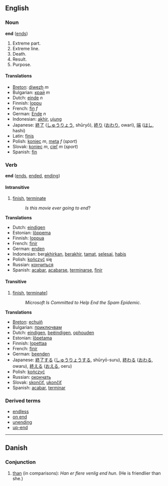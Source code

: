==English==
=== Noun ===
'''end''' ([[ends]])

# Extreme part.
# Extreme line.
# Death. 
# Result.
# Purpose. 

==== Translations ====
*[[Breton]]: [[diwezh]] ''m''
*Bulgarian: [[край]] ''m''
*Dutch: [[einde]] ''n''
*Finnish: [[loppu]]
*French: [[fin]] ''f''
*German: [[Ende]] ''n''
*Indonesian: [[akhir]], [[ujung]]
*Japanese: [[終了]] ([[しゅうりょう]], shūryō), [[終り]] ([[おわり]], owari), [[端]] ([[はし]], hashi)
*Latin: [[finis]]
*Polish: [[koniec]] ''m'', [[meta]] ''f'' (''sport'')
*Slovak: [[koniec]] ''m'', [[cieľ]] ''m'' (''sport'')
*Spanish: [[fin]]

=== Verb ===
'''end''' ([[ends]], [[ended]], [[ending]])

====Intransitive====
# [[finish]], [[terminate]]
#:''Is this movie ever going to end''?

'''Translations'''
*Dutch: [[eindigen]]
*Estonian: [[lõppema]] 
*Finnish: [[loppua]]
*French: [[finir]]
*German: [[enden]]
*Indonesian: ber[[akhir]]kan, [[akhir|berakhir]], [[tamat]], [[selesai]], [[habis]]
*Polish: [[kończyć]] się
*Russian: [[кончиться]]
*Spanish: [[acabar]], [[acabarse]], [[terminarse]], [[finir]]

====Transitive====
# [[finish]], [[terminate]]]
#:''Microsoft Is Committed to Help End the Spam Epidemic''.

'''Translations'''
*[[Breton]]: [[echuiñ]]
*Bulgarian: [[приключвам]]
*Dutch: [[eindigen]], [[beëindigen]], [[ophouden]]
*Estonian: [[lõpetama]]
*Finnish: [[lopettaa]]
*French: [[finir]]
*German: [[beenden]]
*Japanese: [[終了]]する ([[しゅうりょう]]する, shūryō-suru), [[終わる]] ([[おわる]], owaru), [[終える]] ([[おえる]], oeru)
*Polish: [[kończyć]] 
*Russian: [[окончать]]
*Slovak: [[skončiť]], [[ukončiť]]
*Spanish: [[acabar]], [[terminar]]

=== Derived terms===
* [[endless]]
* [[on end]]
* [[unending]]
* [[up-end]]

----

== Danish ==
=== Conjunction ===
# [[than]] (in comparisons): ''Han er flere venlig end hun.'' (He is friendlier than she.)